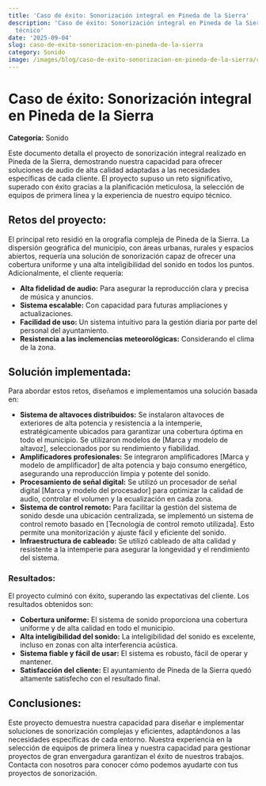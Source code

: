 ```yaml
---
title: 'Caso de éxito: Sonorización integral en Pineda de la Sierra'
description: 'Caso de éxito: Sonorización integral en Pineda de la Sierra — artículo
  técnico'
date: '2025-09-04'
slug: caso-de-exito-sonorizacion-en-pineda-de-la-sierra
category: Sonido
image: /images/blog/caso-de-exito-sonorizacion-en-pineda-de-la-sierra/caso-de-exito-sonorizacion-en-pineda-de-la-sierra-hero-001.webp
---
```


# Caso de éxito: Sonorización integral en Pineda de la Sierra

**Categoría:** Sonido

Este documento detalla el proyecto de sonorización integral realizado en Pineda de la Sierra, demostrando nuestra capacidad para ofrecer soluciones de audio de alta calidad adaptadas a las necesidades específicas de cada cliente.  El proyecto supuso un reto significativo, superado con éxito gracias a la planificación meticulosa, la selección de equipos de primera línea y la experiencia de nuestro equipo técnico.

## Retos del proyecto:

El principal reto residió en la orografía compleja de Pineda de la Sierra.  La dispersión geográfica del municipio, con áreas urbanas, rurales y espacios abiertos, requería una solución de sonorización capaz de ofrecer una cobertura uniforme y una alta inteligibilidad del sonido en todos los puntos.  Adicionalmente, el cliente requería:

* **Alta fidelidad de audio:** Para asegurar la reproducción clara y precisa de música y anuncios.
* **Sistema escalable:**  Con capacidad para futuras ampliaciones y actualizaciones.
* **Facilidad de uso:** Un sistema intuitivo para la gestión diaria por parte del personal del ayuntamiento.
* **Resistencia a las inclemencias meteorológicas:**  Considerando el clima de la zona.

## Solución implementada:

Para abordar estos retos, diseñamos e implementamos una solución basada en:

* **Sistema de altavoces distribuidos:**  Se instalaron altavoces de exteriores de alta potencia y resistencia a la intemperie, estratégicamente ubicados para garantizar una cobertura óptima en todo el municipio. Se utilizaron modelos de [Marca y modelo de altavoz], seleccionados por su rendimiento y fiabilidad.
* **Amplificadores profesionales:**  Se integraron amplificadores [Marca y modelo de amplificador] de alta potencia y bajo consumo energético, asegurando una reproducción limpia y potente del sonido.
* **Procesamiento de señal digital:** Se utilizó un procesador de señal digital [Marca y modelo del procesador] para optimizar la calidad de audio, controlar el volumen y la ecualización en cada zona.
* **Sistema de control remoto:** Para facilitar la gestión del sistema de sonido desde una ubicación centralizada, se implementó un sistema de control remoto basado en [Tecnología de control remoto utilizada].  Esto permite una monitorización y ajuste fácil y eficiente del sonido.
* **Infraestructura de cableado:** Se utilizó cableado de alta calidad y resistente a la intemperie para asegurar la longevidad y el rendimiento del sistema.

### Resultados:

El proyecto culminó con éxito, superando las expectativas del cliente.  Los resultados obtenidos son:

* **Cobertura uniforme:** El sistema de sonido proporciona una cobertura uniforme y de alta calidad en todo el municipio.
* **Alta inteligibilidad del sonido:** La inteligibilidad del sonido es excelente, incluso en zonas con alta interferencia acústica.
* **Sistema fiable y fácil de usar:** El sistema es robusto, fácil de operar y mantener.
* **Satisfacción del cliente:** El ayuntamiento de Pineda de la Sierra quedó altamente satisfecho con el resultado final.

## Conclusiones:

Este proyecto demuestra nuestra capacidad para diseñar e implementar soluciones de sonorización complejas y eficientes, adaptándonos a las necesidades específicas de cada entorno.  Nuestra experiencia en la selección de equipos de primera línea y nuestra capacidad para gestionar proyectos de gran envergadura garantizan el éxito de nuestros trabajos.  Contacta con nosotros para conocer cómo podemos ayudarte con tus proyectos de sonorización.

